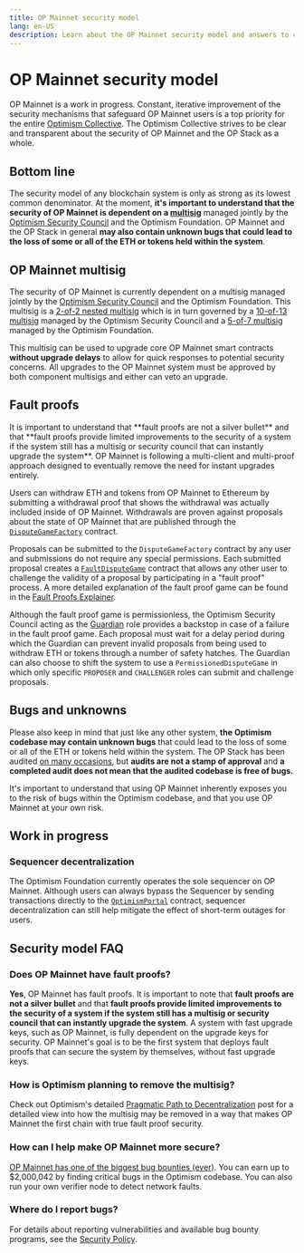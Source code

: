 ```yaml
---
title: OP Mainnet security model
lang: en-US
description: Learn about the OP Mainnet security model and answers to common questions.
---
```



# OP Mainnet security model

OP Mainnet is a work in progress.
Constant, iterative improvement of the security mechanisms that safeguard OP Mainnet users is a top priority for the entire [Optimism Collective](https://community.optimism.io/docs/governance/).
The Optimism Collective strives to be clear and transparent about the security of OP Mainnet and the OP Stack as a whole.

## Bottom line

The security model of any blockchain system is only as strong as its lowest common denominator.
At the moment, **it's important to understand that the security of OP Mainnet is dependent on a [multisig](https://etherscan.io/address/0x5a0Aae59D09fccBdDb6C6CcEB07B7279367C3d2A)** managed jointly by the [Optimism Security Council](https://gov.optimism.io/t/intro-to-optimisms-security-council/6885) and the Optimism Foundation.
OP Mainnet and the OP Stack in general **may also contain unknown bugs that could lead to the loss of some or all of the ETH or tokens held within the system**.

## OP Mainnet multisig

The security of OP Mainnet is currently dependent on a multisig managed jointly by the [Optimism Security Council](https://gov.optimism.io/t/intro-to-optimisms-security-council/6885) and the Optimism Foundation.
This multisig is a [2-of-2 nested multisig](https://etherscan.io/address/0x5a0Aae59D09fccBdDb6C6CcEB07B7279367C3d2A) which is in turn governed by a [10-of-13 multisig](https://etherscan.io/address/0xc2819DC788505Aac350142A7A707BF9D03E3Bd03) managed by the Optimism Security Council and a [5-of-7 multisig](https://etherscan.io/address/0x847B5c174615B1B7fDF770882256e2D3E95b9D92) managed by the Optimism Foundation.

This multisig can be used to upgrade core OP Mainnet smart contracts **without upgrade delays** to allow for quick responses to potential security concerns.
All upgrades to the OP Mainnet system must be approved by both component multisigs and either can veto an upgrade.

## Fault proofs

<Callout>
  It is important to understand that **fault proofs are not a silver bullet** and that **fault proofs provide limited improvements to the security of a system if the system still has a multisig or security council that can instantly upgrade the system**.
  OP Mainnet is following a multi-client and multi-proof approach designed to eventually remove the need for instant upgrades entirely.
</Callout>

Users can withdraw ETH and tokens from OP Mainnet to Ethereum by submitting a withdrawal proof that shows the withdrawal was actually included inside of OP Mainnet.
Withdrawals are proven against proposals about the state of OP Mainnet that are published through the [`DisputeGameFactory`](https://github.com/ethereum-optimism/optimism/blob/363c5d7f4fb14180a0e2a28cc948fe2146f03dce/packages/contracts-bedrock/src/dispute/DisputeGameFactory.sol) contract.

Proposals can be submitted to the `DisputeGameFactory` contract by any user and submissions do not require any special permissions.
Each submitted proposal creates a [`FaultDisputeGame`](https://github.com/ethereum-optimism/optimism/blob/develop/packages/contracts-bedrock/src/dispute/FaultDisputeGame.sol) contract that allows any other user to challenge the validity of a proposal by participating in a "fault proof" process.
A more detailed explanation of the fault proof game can be found in the [Fault Proofs Explainer](/stack/fault-proofs/explainer).

Although the fault proof game is permissionless, the Optimism Security Council acting as the [Guardian](/chain/security/privileged-roles#guardian) role provides a backstop in case of a failure in the fault proof game.
Each proposal must wait for a delay period during which the Guardian can prevent invalid proposals from being used to withdraw ETH or tokens through a number of safety hatches.
The Guardian can also choose to shift the system to use a `PermissionedDisputeGame` in which only specific `PROPOSER` and `CHALLENGER` roles can submit and challenge proposals.

## Bugs and unknowns

Please also keep in mind that just like any other system, **the Optimism codebase may contain unknown bugs** that could lead to the loss of some or all of the ETH or tokens held within the system.
The OP Stack has been audited [on many occasions](https://github.com/ethereum-optimism/optimism/tree/v1.1.4/technical-documents/security-reviews), but **audits are not a stamp of approval** and **a completed audit does not mean that the audited codebase is free of bugs.**

It's important to understand that using OP Mainnet inherently exposes you to the risk of bugs within the Optimism codebase, and that you use OP Mainnet at your own risk.

## Work in progress

### Sequencer decentralization

The Optimism Foundation currently operates the sole sequencer on OP Mainnet.
Although users can always bypass the Sequencer by sending transactions directly to the [`OptimismPortal`](https://github.com/ethereum-optimism/optimism/blob/5877ee24cc9aaef5848c1372e0e196707fb336a0/packages/contracts-bedrock/src/L1/OptimismPortal.sol) contract, sequencer decentralization can still help mitigate the effect of short-term outages for users.

## Security model FAQ

### Does OP Mainnet have fault proofs?

**Yes**, OP Mainnet has fault proofs.
It is important to note that **fault proofs are not a silver bullet** and that **fault proofs provide limited improvements to the security of a system if the system still has a multisig or security council that can instantly upgrade the system**.
A system with fast upgrade keys, such as OP Mainnet, is fully dependent on the upgrade keys for security.
OP Mainnet's goal is to be the first system that deploys fault proofs that can secure the system by themselves, without fast upgrade keys.

### How is Optimism planning to remove the multisig?

Check out Optimism's detailed [Pragmatic Path to Decentralization](https://web.archive.org/web/20230331065342/https://medium.com/ethereum-optimism/our-pragmatic-path-to-decentralization-cb5805ca43c1) post for a detailed view into how the multisig may be removed in a way that makes OP Mainnet the first chain with true fault proof security.

### How can I help make OP Mainnet more secure?

[OP Mainnet has one of the biggest bug bounties (ever)](/chain/security/security-policy).
You can earn up to $2,000,042 by finding critical bugs in the Optimism codebase.
You can also run your own verifier node to detect network faults.

### Where do I report bugs?

For details about reporting vulnerabilities and available bug bounty programs, see the [Security Policy](/chain/security/security-policy).
